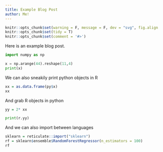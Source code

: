 ```yaml
---
title: Example Blog Post
author: Me!
---
```


```r
knitr::opts_chunk$set(warning = F, message = F, dev = "svg", fig.align = "center", cache = F)
knitr::opts_chunk$set(tidy = T)
knitr::opts_chunk$set(comment = '#>')
```

Here is an example blog post.

```python
import numpy as np

x = np.arange(44).reshape(11,4)
print(x)
```

We can also sneakily print python objects in R

```r
xx = as.data.frame(py$x)
xx
```

And grab R objects in python

```r
yy = 2* xx
```

```python
print(r.yy)
```

And we can also import between languages

```r
sklearn = reticulate::import("sklearn")
rf = sklearn$ensemble$RandomForestRegressor(n_estimators = 100)
rf
```
